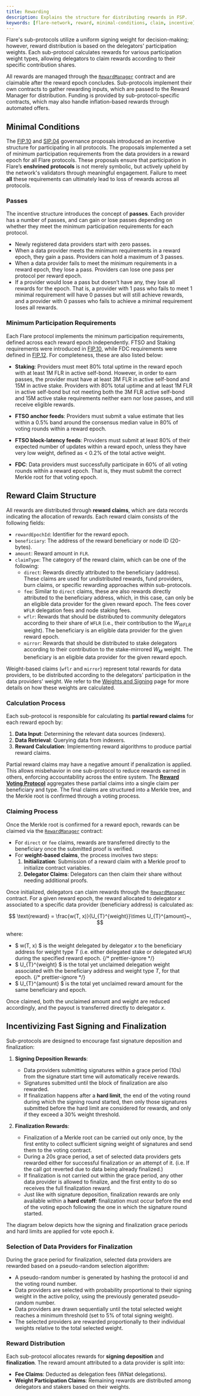 ```yaml
---
title: Rewarding
description: Explains the structure for distributing rewards in FSP.
keywords: [flare-network, reward, minimal-conditions, claim, incentive]
---
```



Flare's sub-protocols utilize a uniform signing weight for decision-making; however, reward distribution is based on the delegators' participation weights. Each sub-protocol calculates rewards for various participation weight types, allowing delegators to claim rewards according to their specific contribution shares.

All rewards are managed through the [`RewardManager`](/network/fsp/solidity-reference/IRewardManager) contract and are claimable after the reward epoch concludes. Sub-protocols implement their own contracts to gather rewarding inputs, which are passed to the Reward Manager for distribution. Funding is provided by sub-protocol-specific contracts, which may also handle inflation-based rewards through automated offers.

## Minimal Conditions

The [FIP.10](https://proposals.flare.network/FIP/FIP_10.html) and [SIP.04](http://proposals.flare.network/SIP/SIP_4.html) governance proposals introduced an incentive structure for participating in all protocols.
The proposals implemented a set of minimum participation requirements from the data providers in a reward epoch for all Flare protocols.
These proposals ensure that participation in Flare’s **enshrined protocols** is not merely symbolic, but actively upheld by the network's validators through meaningful engagement.
Failure to meet **all** these requirements can ultimately lead to loss of rewards across all protocols.

### Passes

The incentive structure introduces the concept of **passes**.
Each provider has a number of passes, and can gain or lose passes depending on whether they meet the minimum participation requirements for each protocol.

- Newly registered data providers start with zero passes.
- When a data provider meets the minimum requirements in a reward epoch, they gain a pass.
  Providers can hold a maximum of 3 passes.
- When a data provider fails to meet the minimum requirements in a reward epoch, they lose a pass.
  Providers can lose one pass per protocol per reward epoch.
- If a provider would lose a pass but doesn’t have any, they lose all rewards for the epoch.
  That is, a provider with 1 pass who fails to meet 1 minimal requirement will have 0 passes but will still achieve rewards, and a provider with 0 passes who fails to achieve a minimal requirement loses all rewards.

### Minimum Participation Requirements

Each Flare protocol implements the minimum participation requirements, defined across each reward epoch independently.
FTSO and Staking requirements were introduced in [FIP.10](https://proposals.flare.network/FIP/FIP_10.html), while FDC requirements were defined in [FIP.12](https://proposals.flare.network/FIP/FIP_12.html).
For completeness, these are also listed below:

- **Staking**: Providers must meet 80% total uptime in the reward epoch with at least 1M FLR in active self-bond.
  However, in order to earn passes, the provider must have at least 3M FLR in active self-bond and 15M in active stake.
  Providers with 80% total uptime and at least 1M FLR in active self-bond but not meeting both the 3M FLR active self-bond and 15M active stake requirements neither earn nor lose passes, and still receive eligible rewards.

- **FTSO anchor feeds**: Providers must submit a value estimate that lies within a 0.5% band around the consensus median value in 80% of voting rounds within a reward epoch.

- **FTSO block-latency feeds**: Providers must submit at least 80% of their expected number of updates within a reward epoch, unless they have very low weight, defined as < 0.2% of the total active weight.

- **FDC**: Data providers must successfully participate in 60% of all voting rounds within a reward epoch.
  That is, they must submit the correct Merkle root for that voting epoch.

## Reward Claim Structure

All rewards are distributed through **reward claims**, which are data records indicating the allocation of rewards.
Each reward claim consists of the following fields:

- `rewardEpochId`: Identifier for the reward epoch.
- `beneficiary`: The address of the reward beneficiary or node ID (20-bytes).
- `amount`: Reward amount in `FLR`.
- `claimType`: The category of the reward claim, which can be one of the following:
  - `direct`: Rewards directly attributed to the beneficiary (address).
    These claims are used for undistributed rewards, fund providers, burn claims, or specific rewarding approaches within sub-protocols.
  - `fee`: Similar to `direct` claims, these are also rewards directly attributed to the beneficiary address, which, in this case, can only be an eligible data provider for the given reward epoch.
    The fees cover `WFLR` delegation fees and node staking fees.
  - `wflr`: Rewards that should be distributed to community delegators according to their share of `WFLR` (i.e., their contribution to the $W_{WFLR}$ weight).
    The beneficiary is an eligible data provider for the given reward epoch.
  - `mirror`: Rewards that should be distributed to stake delegators according to their contribution to the stake-mirrored $W_{M}$ weight.
    The beneficiary is an eligible data provider for the given reward epoch.

Weight-based claims (`wflr` and `mirror`) represent total rewards for data providers, to be distributed according to the delegators' participation in the data providers' weight.
We refer to the [Weights and Signing](/network/fsp/weights-and-signing) page for more details on how these weights are calculated.

### Calculation Process

Each sub-protocol is responsible for calculating its **partial reward claims** for each reward epoch by:

1. **Data Input**: Determining the relevant data sources (indexers).
2. **Data Retrieval**: Querying data from indexers.
3. **Reward Calculation**: Implementing reward algorithms to produce partial reward claims.

Partial reward claims may have a negative amount if penalization is applied.
This allows misbehavior in one sub-protocol to reduce rewards earned in others, enforcing accountability across the entire system.
The [**Reward Voting Protocol**](/network/fsp/system-protocols) aggregates these partial claims into a single claim per beneficiary and type.
The final claims are structured into a Merkle tree, and the Merkle root is confirmed through a voting process.

### Claiming Process

Once the Merkle root is confirmed for a reward epoch, rewards can be claimed via the [`RewardManager`](/network/fsp/solidity-reference/IRewardManager) contract:

- For `direct` or `fee` claims, rewards are transferred directly to the beneficiary once the submitted proof is verified.
- For **weight-based claims**, the process involves two steps:
  1. **Initialization**: Submission of a reward claim with a Merkle proof to initialize contract variables.
  2. **Delegator Claims**: Delegators can then claim their share without needing additional proofs.

Once initialized, delegators can claim rewards through the [`RewardManager`](/network/fsp/solidity-reference/IRewardManager) contract.
For a given reward epoch, the reward allocated to delegator $x$ associated to a specific data provider (beneficiary address) is calculated as:

$$
\text{reward} = \frac{w(T, x)}{U_{T}^{weight}}\times U_{T}^{amount}~,
$$

where:

- $ w(T, x) $ is the weight delegated by delegator $x$ to the beneficiary address for weight type $T$ (i.e. either delegated stake or delegated `WFLR`) during the specified reward epoch.
  {/* prettier-ignore */}
- $ U\_{T}^{weight} $ is the total yet unclaimed delegation weight associated with the beneficiary address and weight type $T$, for that epoch.
  {/* prettier-ignore */}
- $ U\_{T}^{amount} $ is the total yet unclaimed reward amount for the same beneficiary and epoch.

Once claimed, both the unclaimed amount and weight are reduced accordingly, and the payout is transferred directly to delegator $x$.

## Incentivizing Fast Signing and Finalization

Sub-protocols are designed to encourage fast signature deposition and finalization:

1. **Signing Deposition Rewards**:

   - Data providers submitting signatures within a grace period (10s) from the signature start time will automatically receive rewards.
   - Signatures submitted until the block of finalization are also rewarded.
   - If finalization happens after a **hard limit**, the end of the voting round during which the signing round started, then only those signatures submitted before the hard limit are considered for rewards, and only if they exceed a 30% weight threshold.

2. **Finalization Rewards**:
   - Finalization of a Merkle root can be carried out only once, by the first entity to collect sufficient signing weight of signatures and send them to the voting contract.
   - During a 20s grace period, a set of selected data providers gets rewarded either for successful finalization or an attempt of it. (i.e. If the call got reverted due to data being already finalized.)
   - If finalization is not carried out within the grace period, any other data provider is allowed to finalize, and the first entity to do so receives the full finalization reward.
   - Just like with signature deposition, finalization rewards are only available within a **hard cutoff**: finalization must occur before the end of the voting epoch following the one in which the signature round started.

The diagram below depicts how the signing and finalization grace periods and hard limits are applied for vote epoch $k$.

<div style={{ textAlign: "center", margin: "30px 0" }}>
  <ThemedImage
    style={{ width: "60%" }}
    alt="Slush Sampling Example"
    sources={{
      light: useBaseUrl("img/fsp/finalization_light.svg"),
      dark: useBaseUrl("img/fsp/finalization_dark.svg"),
    }}
  />
</div>

### Selection of Data Providers for Finalization

During the grace period for finalization, selected data providers are rewarded based on a pseudo-random selection algorithm:

- A pseudo-random number is generated by hashing the protocol id and the voting round number.
- Data providers are selected with probability proportional to their signing weight in the active policy, using the previously generated pseudo-random number.
- Data providers are drawn sequentially until the total selected weight reaches a minimum threshold (set to 5% of total signing weight).
- The selected providers are rewarded proportionally to their individual weights relative to the total selected weight.

### Reward Distribution

Each sub-protocol allocates rewards for **signing deposition** and **finalization**.
The reward amount attributed to a data provider is split into:

- **Fee Claims**: Deducted as delegation fees (WNat delegations).
- **Weight Participation Claims**: Remaining rewards are distributed among delegators and stakers based on their weights.
